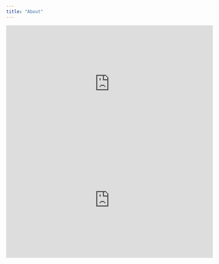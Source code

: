 ```yaml
---
title: "About"
---
```


<iframe width="560" height="315" src="https://youtu.be/lDp-NHjrK-4" frameborder="0" gesture="media" allow="encrypted-media" allowfullscreen></iframe>

<iframe width="560" height="315" src="https://www.youtube.com/embed/xTQKZP_36tE" frameborder="0" gesture="media" allow="encrypted-media" allowfullscreen></iframe>